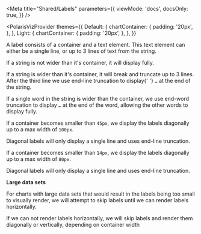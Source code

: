 
<Meta
  title="Shared/Labels"
  parameters={{
    viewMode: 'docs',
    docsOnly: true,
  }}
/>

<div style={{ margin: '0 auto', maxWidth: '800px', color: 'white'}}>

<PolarisVizProvider
  themes={{
    Default: {
      chartContainer: {
        padding: '20px',
      },
    },
    Light: {
      chartContainer: {
        padding: '20px',
      },
    },
  }}
>

<Title>🏷 Labels</Title>

<p>
  A label consists of a container and a text element. This text element can
  either be a single line, or up to 3 lines of text from the string.
</p>

<Title type="h3">Basic truncation</Title>

<SampleLabelsBarChart />

<p>If a string is not wider than it's container, it will display fully.</p>
<p>
  If a string is wider than it's container, it will break and truncate up to 3
  lines. After the third line we use end-line truncation to display{' '}
  <code>…</code> at the end of the string.
</p>

<p>
  If a single word in the string is wider than the container, we use end-word
  truncation to display <code>…</code> at the end of the word, allowing the
  other words to display fully.
</p>

<Title type="h3">Diagonal labels</Title>

<SampleLabelsBarChart width={500} />

<p>
  If a container becomes smaller than <code>45px</code>, we display the labels
  diagonally up to a max width of <code>100px</code>.
</p>

<p>
  Diagonal labels will only display a single line and uses end-line truncation.
</p>

<Title type="h3">Vertical labels</Title>

<SampleLabelsBarChart width={400} />

<p>
  If a container becomes smaller than <code>14px</code>, we display the labels
  diagonally up to a max width of <code>80px</code>.
</p>

<p>
  Diagonal labels will only display a single line and uses end-line truncation.
</p>

<Title type="h2">Skipping labels</Title>

<p>
  <strong>Large data sets</strong>
</p>

<p>
  For charts with large data sets that would result in the labels being too
  small to visually render, we will attempt to skip labels until we can render
  labels horizontally.
</p>

<p>
  If we can not render labels horizontally, we will skip labels and render them
  diagonally or vertically, depending on container width
</p>

</PolarisVizProvider>

</div>
